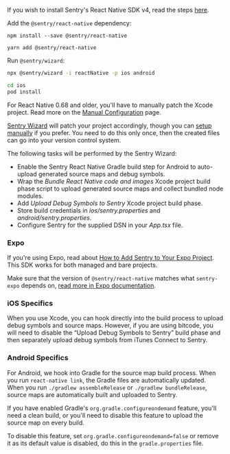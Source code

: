 <Note>

If you wish to install Sentry's React Native SDK v4, read the steps [here](/platforms/react-native/troubleshooting#setup-skd-v4-with-react-native-069-and-higher).

</Note>

Add the `@sentry/react-native` dependency:

```npm
npm install --save @sentry/react-native
```

```yarn
yarn add @sentry/react-native
```

Run `@sentry/wizard`:

```bash
npx @sentry/wizard -i reactNative -p ios android

cd ios
pod install
```

<Note>

For React Native 0.68 and older, you'll have to manually patch the Xcode project. Read more on the [Manual Configuration](/platforms/react-native/manual-setup/manual-setup/) page.

</Note>

[Sentry Wizard](https://github.com/getsentry/sentry-wizard) will patch your project accordingly, though you can [setup manually](/platforms/react-native/manual-setup/manual-setup/) if you prefer. You need to do this only once, then the created files can go into your version control system.

The following tasks will be performed by the Sentry Wizard:

- Enable the Sentry React Native Gradle build step for Android to auto-upload generated source maps and debug symbols.
- Wrap the _Bundle React Native code and images_ Xcode project build phase script to upload generated source maps and collect bundled node modules.
- Add _Upload Debug Symbols to Sentry_ Xcode project build phase.
- Store build credentials in _*ios/sentry.properties*_ and _*android/sentry.properties*_.
- Configure Sentry for the supplied DSN in your _*App.tsx*_ file.

### Expo

If you're using Expo, read about [How to Add Sentry to Your Expo Project](https://docs.expo.io/guides/using-sentry/). This SDK works for both managed and bare projects.

<Note>

Make sure that the version of `@sentry/react-native` matches what `sentry-expo` depends on, [read more in Expo documentation](https://docs.expo.io/guides/using-sentry/).

</Note>

### iOS Specifics

When you use Xcode, you can hook directly into the build process to upload debug symbols and source maps. However, if you are using bitcode, you will need to disable the “Upload Debug Symbols to Sentry” build phase and then separately upload debug symbols from iTunes Connect to Sentry.

### Android Specifics

For Android, we hook into Gradle for the source map build process. When you run `react-native link`, the Gradle files are automatically updated. When you run `./gradlew assembleRelease` or `./gradlew bundleRelease`, source maps are automatically built and uploaded to Sentry.

If you have enabled Gradle's `org.gradle.configureondemand` feature, you'll need a clean build, or you'll need to disable this feature to upload the source map on every build.

To disable this feature, set `org.gradle.configureondemand=false` or remove it as its default value is disabled, do this in the `gradle.properties` file.
